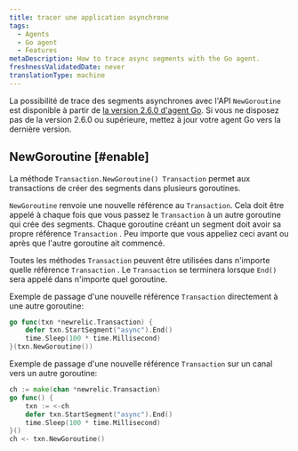 ```yaml
---
title: tracer une application asynchrone
tags:
  - Agents
  - Go agent
  - Features
metaDescription: How to trace async segments with the Go agent.
freshnessValidatedDate: never
translationType: machine
---
```


La possibilité de trace des segments asynchrones avec l&apos;API `NewGoroutine` est disponible à partir de [la version 2.6.0 d&apos;agent Go](/docs/release-notes/agent-release-notes/go-release-notes). Si vous ne disposez pas de la version 2.6.0 ou supérieure, mettez à jour votre agent Go vers la dernière version.

## NewGoroutine [#enable]

La méthode `Transaction.NewGoroutine() Transaction` permet aux transactions de créer des segments dans plusieurs <DNT>goroutines</DNT>.

`NewGoroutine` renvoie une nouvelle référence au `Transaction`. Cela doit être appelé à chaque fois que vous passez le `Transaction` à un autre <DNT>goroutine</DNT> qui crée des segments. Chaque goroutine créant un segment doit avoir sa propre référence `Transaction` . Peu importe que vous appeliez ceci avant ou après que l&apos;autre <DNT>goroutine</DNT> ait commencé.

Toutes les méthodes `Transaction` peuvent être utilisées dans n&apos;importe quelle référence `Transaction` . Le `Transaction` se terminera lorsque `End()` sera appelé dans n&apos;importe quel <DNT>goroutine</DNT>.

Exemple de passage d&apos;une nouvelle référence `Transaction` directement à une autre <DNT>goroutine</DNT>:

```go
go func(txn *newrelic.Transaction) {
    defer txn.StartSegment("async").End()
    time.Sleep(100 * time.Millisecond)
}(txn.NewGoroutine())
```

Exemple de passage d&apos;une nouvelle référence `Transaction` sur un canal vers un autre <DNT>goroutine</DNT>:

```go
ch := make(chan *newrelic.Transaction)
go func() {
    txn := <-ch
    defer txn.StartSegment("async").End()
    time.Sleep(100 * time.Millisecond)
}()
ch <- txn.NewGoroutine()
```